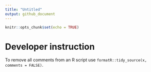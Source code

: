 ```yaml
---
title: "Untitled"
output: github_document
---
```


```r
knitr::opts_chunk$set(echo = TRUE)
```

# Developer instruction

To remove all comments from an R script use `formatR::tidy_source(x, comments = FALSE)`.
